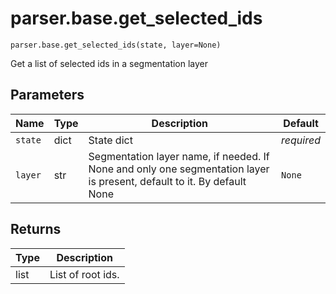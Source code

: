 # parser.base.get_selected_ids { #nglui.parser.base.get_selected_ids }

`parser.base.get_selected_ids(state, layer=None)`

Get a list of selected ids in a segmentation layer

## Parameters

| Name    | Type   | Description                                                                                                            | Default    |
|---------|--------|------------------------------------------------------------------------------------------------------------------------|------------|
| `state` | dict   | State dict                                                                                                             | _required_ |
| `layer` | str    | Segmentation layer name, if needed. If None and only one segmentation layer is present, default to it. By default None | `None`     |

## Returns

| Type   | Description       |
|--------|-------------------|
| list   | List of root ids. |